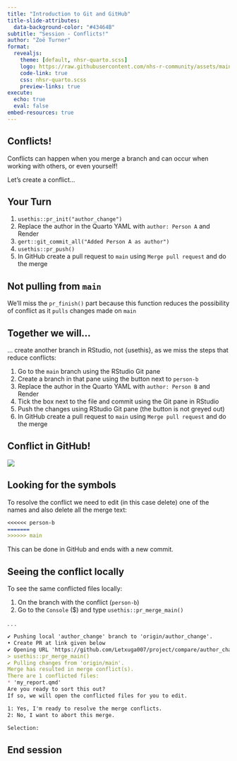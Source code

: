 ```yaml
---
title: "Introduction to Git and GitHub"
title-slide-attributes: 
  data-background-color: "#43464B"
subtitle: "Session - Conflicts!"
author: "Zoë Turner"
format:
  revealjs:
    theme: [default, nhsr-quarto.scss]
    logo: https://raw.githubusercontent.com/nhs-r-community/assets/main/logo/nhsr-logo.svg
    code-link: true
    css: nhsr-quarto.scss
    preview-links: true
execute: 
  echo: true
  eval: false
embed-resources: true  
---
```


## Conflicts!

Conflicts can happen when you merge a branch and can occur when working with others, or even yourself!

Let's create a conflict...

## Your Turn

1.  `usethis::pr_init("author_change")`
2.  Replace the author in the Quarto YAML with `author: Person A` and Render
3.  `gert::git_commit_all("Added Person A as author")`
4.  `usethis::pr_push()`
5.  In GitHub create a pull request to `main` using `Merge pull request` and do the merge

::: {.callout-warning collapse="false" appearance="default" icon="true"}
## Not pulling from `main`

We'll miss the `pr_finish()` part because this function reduces the possibility of conflict as it `pulls` changes made on `main`
:::

## Together we will...

... create another branch in RStudio, not {usethis}, as we miss the steps that reduce conflicts:

1.  Go to the `main` branch using the RStudio Git pane
2.  Create a branch in that pane using the button next to `person-b`
3.  Replace the author in the Quarto YAML with `author: Person B` and Render
4.  Tick the box next to the file and commit using the Git pane in RStudio
5.  Push the changes using RStudio Git pane (the button is not greyed out)
6.  In GitHub create a pull request to `main` using `Merge pull request` and do the merge

## Conflict in GitHub!

![](img/github_conflict.PNG){fig-alt="Screenshot of GitHub merge conflict with the Resolve Conflict grey section of the Pull Request"}

## Looking for the symbols

To resolve the conflict we need to edit (in this case delete) one of the names and also delete all the merge text:

``` markdown
<<<<<< person-b
=======
>>>>>> main
```
This can be done in GitHub and ends with a new commit. 

## Seeing the conflict locally

To see the same conflicted files locally:

1. On the branch with the conflict (`person-b`)
1. Go to the `Console` ($) and type `usethis::pr_merge_main()`

. . .

```markdown
✔ Pushing local 'author_change' branch to 'origin/author_change'.
• Create PR at link given below
✔ Opening URL 'https://github.com/Letxuga007/project/compare/author_change'
> usethis::pr_merge_main()
✔ Pulling changes from 'origin/main'.
Merge has resulted in merge conflict(s).
There are 1 conflicted files:
* 'my_report.qmd'
Are you ready to sort this out?
If so, we will open the conflicted files for you to edit.

1: Yes, I'm ready to resolve the merge conflicts.
2: No, I want to abort this merge.

Selection: 
```

## End session
